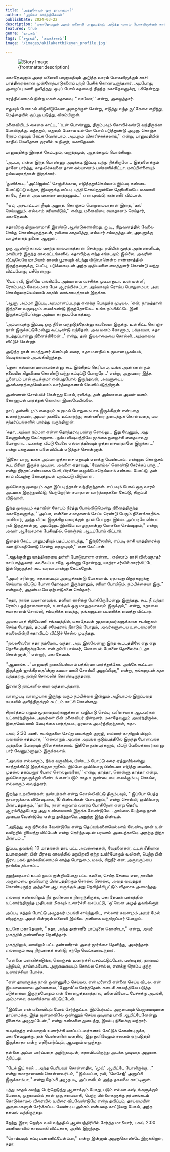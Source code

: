 ```yaml
---
title: 'அத்தனையும் ஒரு தாயாகுமா?'
author: 'அகிலா கார்த்திகேயன்'
publishDate: 2024-03-22
description: 'மகாதேவனும் அவர் மனைவி பானுமதியும் அடுத்த வாரம் போகவிருக்கும் காசி யாத்திரைக்கான முன்னேற்பாடுகளைப் பற்றி பேசிக் கொண்டிருந்தனர். அப்போது...'
featured: true
genre: 'நாடகம்'
tags: ['சமூகம்', 'கலாச்சாரம்']
image: '/images/akilakarthikeyan_profile.jpg'

---
```

<figure>
  <img src={frontmatter.image} alt="Story Image" class="w-full rounded-lg shadow-lg" />
  <figcaption class="text-gray-600 text-sm mt-2">{frontmatter.description}</figcaption>
</figure>

மகாதேவனும் அவர் மனைவி பானுமதியும் அடுத்த வாரம் போகவிருக்கும் காசி யாத்திரைக்கான முன்னேற்பாடுகளைப் பற்றி பேசிக் கொண்டிருந்தனர். அப்போது, அழைப்பு மணி ஒலித்தது. ஓடிப் போய் கதவைத் திறந்த மகாதேவனுக்கு, பகீரென்றது.

சுரத்தில்லாமல் நின்ற மகள் சுதாவை, ''வாம்மா,'' என்று, அழைத்தார்.

எதுவும் பேசாமல் விடுவிடுவென அறைக்குள் சென்று, எடுத்து வந்த சூட்கேசை எறிந்து, மெத்தையில் குப்புற படுத்து, விசும்பினாள்.

மனைவியிடம் சைகை காட்டி, ''உன் பொண்ணு, திரும்பவும் கோவிச்சுண்டு வந்திருக்கா போலிருக்கு. வந்ததும், எதுவும் பேசாம உள்ளே போய் படுத்துண்டு அழறா. கொஞ்ச நேரம் எதுவும் கேட்க வேண்டாம். அப்புறம் விசாரிச்சுக்கலாம்,'' என்று, பானுமதியின் காதில் மெலிதான குரலில் கூறினார், மகாதேவன்.

பானுமதிக்கு இதைக் கேட்டதும், வருத்தமும், ஆதங்கமும் பொங்கியது.

'அடடா, என்ன இந்த பொண்ணு அடிக்கடி இப்படி வந்து நிக்கிறாளே... இத்தனைக்கும் தானே பார்த்து, காதலிச்சவனை தான கல்யாணம் பண்ணிக்கிட்டா. மாப்பிள்ளையும் நல்லவராத்தான் இருக்கார்.

'துளிக்கூட, 'அட்ஜெஸ்ட்' செஞ்சிக்காம, எடுத்ததுக்கெல்லாம் இப்படி சண்டை போட்டுட்டு வந்தா, இவளுக்கு எப்படி புத்தி சொல்றதுன்னே தெரியலையே. மகமாயி தாயே, நீதான் அவ மனசை மாத்தணும்...' என புலம்பி, கண்ணீர் விட்டாள்.

''ஏய், அசடாட்டமா நீயும் அழாத. கொஞ்சம் பொறுமையாதான் இதை, 'டீல்' செய்யணும். எல்லாம் சரியாயிடும்,'' என்று, மனைவியை சமாதானம் செய்தார், மகாதேவன்.

சுதாவிற்கு திருமணமாகி இரண்டு ஆண்டுகளாகிறது. ஐ.டி., நிறுவனத்தில் வேலை செய்து கொண்டிருந்தவள், ரவியை காதலித்து, எல்லார் சம்மதத்துடன், அவனுக்கு வாழ்க்கைத் துணை ஆனாள்.

ஒரு ஆண்டு காலம் வசந்த காலமாகத்தான் சென்றது. ரவியின் மூத்த அண்ணனிடம், மாமியார் இருந்த காலகட்டங்களில், சுதாவிற்கு எந்த சங்கடமும் இல்லை. அவரின் வீட்டிலேயே மாமியார் காலம் பூராவும் கிடந்து விடுவாளென்ற எண்ணத்தில் இருந்தவளுக்கு, பெட்டி, படுக்கையுடன் அந்த முதியவளை மைத்துனர் கொண்டு வந்து விட்டபோது, பகீரென்றது.

'டேய் ரவி, இனிமே எங்கிட்டே அம்மாவை வச்சிக்க முடியாதுடா. உன் மன்னி, ரொம்பவும் கேவலமாக பேச ஆரம்பிச்சுட்டா. அம்மாவும் ரொம்ப பொறுமையா, அவ சொல்றதையெல்லாம் காதில் வாங்காமத்தான் இருக்கா.

'ஆனா, அம்மா இப்படி அவமானப்படறது எனக்கு பொறுக்க முடியல. 'ஏன், நாமத்தான் இத்தனை வருஷமும் வைச்சுண்டு இருந்தோமே... உங்க தம்பிகிட்டே இனி இருக்கட்டுமே'ன்னு அம்மா காதுபடவே கத்தறா.

'அம்மாவுக்கு இப்படி ஒரு நிலை வந்துடுத்தேன்னு கவலையா இருக்கு. உன்கிட்ட கொஞ்ச நாள் இருக்கட்டுமேன்னு கூட்டிண்டு வந்தேன். அவ மனம் கோணாம, பக்குவமா, சுதா நடத்துப்பாள்னு நினைக்கிறேன்...' என்று, தன் இயலாமையை சொல்லி, அம்மாவை விட்டுச் சென்றார்.

அடுத்த நாள் மைத்துனர் கிளம்பும் வரை, சுதா மனதில் உருவான பூகம்பம், வெடிக்காமல் அடங்கியிருந்தது.

'புதுசா கல்யாணமானவங்கன்னு கூட இங்கிதம் தெரியாம, உங்க அண்ணன் நம் தலையில கிழவியை கொண்டு வந்து கட்டிட்டு போறாரே...' என்று, அதுவரை இந்த பூனையும் பால் குடிக்குமா என்பதுபோல் இருந்தவள், அவளுடைய அகங்காரத்தையெல்லாம் வார்த்தைகளால் வெளிப்படுத்தினாள்.

அண்ணன் சொல்லிச் சென்றது போல், ரவிக்கு, தன் அம்மாவை அவள் மனம் கோணாமல் பார்த்துக் கொள்ள இயலவேயில்லை.

தாய், தன்னிடமும் எதையும் கூறாமல் பொறுமையாக இருக்கிறாள் என்பதை உணர்ந்தவன், அவள் தனியே உட்கார்ந்து, கண்ணீரை துடைத்துக் கொள்வதை, பல சந்தர்ப்பங்களில் பார்த்து வருந்தினான்.

'சுதா, அம்மா நம்மள என்ன தொந்தரவு பண்றா சொல்லு... இது வேணும், அது வேணும்ன்னு கேட்கறாளா... நம்ப விஷயத்திலே மூக்கை நுழைச்சி எதையாவது பேசறாளா... உனக்கு வீட்டு வேலை எல்லாத்திலயும் ஒத்தாசையாதானே இருக்கா...' என்று பக்குவமாக மனைவியிடம் எடுத்துச் சொன்னான்.

'இதோ பாரு, உங்க அம்மா ஒத்தாசை எதுவும் எனக்கு வேண்டாம். என்னால கொஞ்சம் கூட பிரியா இருக்க முடியல. அவளை ஏதாவது, 'ஹோம்ல' கொண்டு சேர்க்கப் பாரு...' என்று நிர்தாட்சண்யமாக பேசி, பிரச்னை எழும்போதெல்லாம் சண்டை போட்டு, தன் தாய் வீட்டிற்கு கோபத்துடன் புறப்பட்டு விடுவாள்.

ஒவ்வொரு முறையும் சுதா இப்படித்தான் வந்திருந்தாள். எப்பவும் போல் ஒரு வாரம் அடமாக இருந்துவிட்டு, பெற்றோரின் சமாதான வார்த்தைகளை கேட்டு, திரும்பி விடுவாள்.

இந்த முறையும் சுதாவின் கோபம் நீர்த்து போய்விடுமென்று நினைத்திருந்த மகாதேவனுக்கு, ''அப்பா, என்னை சமாதானம் செய்ய ரெண்டு பேரும் நினைக்காதீங்க. மாமியார், அந்த வீட்ல இருக்கிற வரைக்கும் நான் போறதா இல்ல. அப்படியே வீம்பா ரவி இருந்தான்னா, அவனோட இனிமே வாழறதான்னு யோசனை செய்யணும்,'' என்று, அவள் ஆவேசமாக பேசியதில், கொஞ்சம் ஆடிப்போய் விட்டார்.

இதைக் கேட்ட பானுமதியும் பதட்டமடைந்து, ''இந்நிலையில், எப்படி காசி யாத்திரைக்கு மன நிம்மதியோடு சென்று வரமுடியும்,'' என கேட்டாள்.

''அதுக்குன்னு யாத்திரையை தள்ளி போடுவாளா என்ன... எல்லாம் காசி விஸ்வநாதர் காப்பாத்துவார். கவலைப்படாதே, ஒண்ணு தோன்றது, யாத்ரா சர்வீஸ்காரர்கிட்டே இன்னொருத்தர் கூட வரலாமான்னு கேட்கறேன்.

''அவர் சரின்னா, சுதாவையும் அழைச்சுண்டு போகலாம். ஏதாவது பிதுர்களுக்கு செய்யாம விட்டுப் போன தோஷமா இருந்தாலும், சரியா போயிடும். நம்பிக்கையா இரு,'' என்றவர், அதன்படியே ஏற்பாடுகளை செய்தார்.

''சுதா, நாங்க வயசானவங்க. தனியா காசிக்கு போகிறோமேன்னு இருந்தது. கூட நீ வந்தா ரொம்ப ஒத்தாசையாவும், உனக்கும் ஒரு மாறுதலாகவும் இருக்கும்,'' என்று, சுதாவை சமாதானம் சொல்லி, சம்மதிக்க வைத்து, தங்களுடன் பயணிக்க வைத்து விட்டார்.

அலகாபாத் திரிவேணி சங்கமத்தில், மகாதேவன் மூதாதையர்களுக்கான சடங்குகள் செய்த போதும், தம்பதி சமேதராய் நீராடும் போதும், அவர்களுடைய உடைமைகளை கவலையின்றி சுதாவிடம் விட்டுச் செல்ல முடிந்தது.

''நல்லவேளை சுதா நம்மோட வந்தா. அவ இல்லேன்னா இந்த கூட்டத்திலே எது எது தொலைஞ்சிருக்குமோ. என் தம்பி பாஸ்கர், மொபைல் போனை தொலைச்சுட்டதா சொன்னான்,'' என்றார், மகாதேவன்.

''ஆமாங்க... 'பானுமதி நகையெல்லாம் பத்திரமா பார்த்துக்கோ. அங்கே கூட்டமா இருக்கும் ஜாக்கிரதை'ன்னு கமலா மாமி சொல்லி அனுப்பினா,'' என்று, தங்களுடன் சுதா வந்ததற்கு, நன்றி சொல்லிக் கொண்டிருந்தனர்.

இரண்டு நாட்களில் கயா வந்தடைந்தனர்.

வாழையடி வாழையாக இருந்து வரும் நம்பிக்கை இன்னும் அழியாமல் இருப்பதை கயாவில் குவிந்திருக்கும் கூட்டம் சாட்சி சொன்னது.

சிரார்த்தம் எனும் மூதாதையர்களுக்கான வழிபாடு செய்ய, வரிசையாக ஆடவர்கள் உட்கார்ந்திருக்க, அவர்கள் பின் மனைவியர் நின்றனர். மகாதேவனும் அமர்ந்திருக்க, இதையெல்லாம் வேடிக்கை பார்த்தபடி, ஓரமாக அமர்ந்திருந்தாள், சுதா.

பகல், 2:30 மணி. சடங்குகளை செய்து வைக்கும் குருஜி, எல்லார் காதிலும் விழும் வகையில் சத்தமாக, ''எல்லாரும் அவங்க அவங்க குடும்பத்திலே இறந்து போனவங்க அத்தனை பேரையும் நினைச்சுக்கலாம். இதிலே நண்பர்களும், வீட்டு வேலைக்காரர்கள்னு யார் வேணும்னாலும் இருக்கலாம்.

''அவங்க எல்லாரும், நீங்க வருவீங்க, பிண்டம் போட்டு கரை ஏத்துவீங்கன்னு காத்துக்கிட்டு இருக்கிறதா ஐதீகம். இப்போ ஒவ்வொரு பிண்டமா எடுத்து வைங்க, முதல்ல தகப்பனார் பேரை சொல்லுங்கோ,'' என்று, தாத்தா, கொள்ளு தாத்தா என்று, ஒவ்வொருவருக்கும் பிண்டம் எனப்படும் சாத உருண்டையை வைக்கும்படி சொல்ல, எல்லாரும் வைத்தனர்.

இறந்த உறவினர்கள், நண்பர்கள் என்று சொல்லிவிட்டு திரும்பவும், ''இப்போ பெத்த தாயாருக்காக விசேஷமாக, 16 பிண்டங்கள் போடணும்,'' என்று சொல்லி, ஒவ்வொரு பிண்டத்துக்கும், ''தாயே, நான் கருவாய் வளரப் போகிறேன் என்று தெரிய ஆரம்பித்தபோது அது உண்மையாய் இருக்க வேண்டுமே... தாய்மை பேற்றை நான் அடைய வேண்டுமே என்று தவித்தாயே, அதற்கு இந்த பிண்டம்.

''அடுத்து, கரு நிலைக்க வேண்டுமே என்று தெய்வங்களையெல்லாம் வேண்டி நான் உன் வயிற்றில் நிலைத்து விட்டேன் என்று தெரிந்தவுடன் பரவசம் அடைந்தாயே, அதற்கு இந்த பிண்டம்...''

இப்படி துவங்கி, 10 மாதங்கள் தாய் பட்ட அவஸ்தைகள், வேதனைகள், உடல் ரீதியான உபாதைகள், பின் பிரசவ காலத்தில் மறுபிறவி ஏற்ற உயிர்போகும் வலிகள், பெற்ற பின் இரவு பகல் துாக்கமில்லாமல் காத்த பொறுமை, மலம், சிறுநீர் என, அருவருப்பை தாங்கிய தியாகம்...

குழந்தையாய் உடல் நலம் குன்றியபோது பட்ட கவலை, செய்த சேவை என, தாயின் அருமையை ஒவ்வொரு பிண்டத்திற்கும் சொல்ல சொல்ல, அதை வைத்துக் கொண்டிருந்த அத்தனை ஆடவருக்கும் அது நெகிழ்ச்சியூட்டும் விதமாக அமைந்தது.

எல்லார் கண்களிலும் நீர் துளிகளாக நிறைந்திருக்க, மகாதேவன் பக்கத்தில் உட்கார்ந்திருந்த முதியவர் மிகவும் உணர்ச்சி வசப்பட்டு, 'ஓ'வென அழத் துவங்கினார்.

அப்படி சத்தம் போட்டு அழுதவர் மயங்கி சாய்ந்துவிட, எல்லார் கவனமும் அவர் மேல் விழுந்தது. அவர் பின்னால் மனைவி இல்லை. தனியாக வந்திருப்பார் போலும்.

உடனே மகாதேவன், ''சுதா, அந்த தண்ணீர் பாட்டிலை கொண்டா,'' என்று, அவர் முகத்தில் தண்ணீரை தெளித்தார்.

முகத்திலும், வாயிலும் பட்ட தண்ணீரால் அவர் மூர்ச்சை தெளிந்து, அமர்ந்தார். எல்லாரும் கூடி நிற்பதைக் கண்டு, சற்றே வெட்கமடைந்தார்.

''என்னை மன்னிச்சுடுங்க, கொஞ்சம் உணர்ச்சி வசப்பட்டுட்டேன். பண்டிதர், தாயைப் பற்றியும், தாய்மையோட அருமையையும் சொல்ல சொல்ல, எனக்கு ரொம்ப குற்ற உணர்ச்சியா போச்சு.

''என் தாயாருக்கு நான் ஒண்ணுமே செய்யல. என் மனைவி என்னை செய்ய விடல. என் இயலாமையால அம்மாவை, 'ஹோம்'ல சேர்த்தேன். கடைசி காலத்திலே படுத்த படுக்கையா இருந்தபோதும் என் கோழைத்தனத்தால, மனைவியோட பேச்சுக்கு அடங்கி, அம்மாவை கவனிக்காம விட்டுட்டேன்.

''இப்போ என் மனைவியும் போய் சேர்ந்துட்டா. இப்பேர்பட்ட அருமையும் பெருமையுமான தாய்மைக்கு, இந்த ஜன்மாவிலே ஒண்ணும் செய்ய முடியாத பாவி ஆயிட்டேனேன்னு நினைச்சு அழுதுட்டேன்,'' என்று கண்களை துடைத்து, இயல்பு நிலைக்கு வந்தார்.

கூடியிருந்த எல்லாரும் உணர்ச்சி வசப்பட்டவர்களாய் கேட்டுக் கொண்டிருக்க, மகாதேவனுக்கு, தன் பெண்ணின் மனதில், இது துளியேனும் சலனம் ஏற்படுத்தி இருக்காதா என்ற எதிர்பார்ப்பும், ஆவலும் எழுந்தது.

தன்னை அப்பா பார்ப்பதை அறிந்தவுடன், சுதாவிடமிருந்து அடக்க முடியாத அழுகை பீறிட்டது.

''டேக் இட் ஈஸி... அந்த பெரியவர் சொன்னதில, 'மூவ்' ஆயிட்டே போலிருக்கு...'' என்று சமாதானமாய் சொன்னவரிடம், ''இல்லப்பா, ரவி, 'மெசேஜ்' அனுப்பி இருக்காம்பா,'' என்று தேம்பி அழுதபடி, அப்பாவிடம் அந்த தகவலை காட்டினாள்.

பத்து மாதம் சுமந்து பெற்றெடுத்து ஆளாக்கும் போது, படும் எல்லா கஷ்டங்களுக்கும் மேலாக, முதுமையில் தான் ஒரு சுமையாகி, பெற்ற பிள்ளைகளுக்கு தர்மசங்கடம் கொடுக்காமல் விரைவில் உயிரை விடவேண்டுமே என்ற தவிப்பும், தாய்மையின் அருமைகளுள் சேர்க்கப்பட வேண்டிய அம்சம் என்பதை காட்டுவது போல், அந்த தகவல் வந்திருந்தது.

நேற்று இரவு நெஞ்சு வலி வந்ததில் ஆஸ்பத்திரியில் சேர்த்த மாமியார், பகல், 2:00 மணியளவில் காலமாகி விட்டதாக, அதில் இருந்தது.

''ரொம்பவும் தப்பு பண்ணிட்டேன்ப்பா,'' என்று இன்னும் அழுதுகொண்டே இருக்கிறாள், சுதா.
